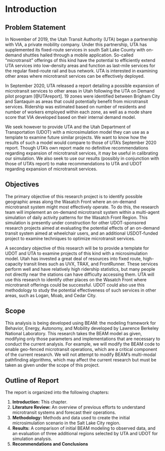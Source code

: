 # Introduction

## Problem Statement

In November of 2019, the Utah Transit Authority (UTA) began a partnership with VIA, a private mobility company. Under this partnership, UTA has supplemented its fixed-route services in south Salt Lake County with on-demand shuttles hailed through a mobile application. So-called “microtransit” offerings of this kind have the potential to efficiently extend UTA services into low-density areas and function as last-mile services for the regular fixed-route rail and bus network. UTA is interested in examining other areas where microtransit services can be effectively deployed.

In September 2020, UTA released a report detailing a possible expansion of microtransit services to other areas in Utah following the UTA on Demand pilot program [@UTAreport]. 19 zones were identified between Brigham City and Santaquin as areas that could potentially benefit from microtransit services. Ridership was estimated based on number of residents and number of workers employed within each zone, as well as a mode share score that VIA developed based on their internal demand model.

We seek however to provide UTA and the Utah Department of Transportation (UDOT) with a microsimulation model they can use as a template to examine future similar projects. We want to know how the results of such a model would compare to those of UTA’s September 2020 report. Though UTA's own report made no definitive recommendations regarding expansion of microtransit services, it may be useful in calibrating our simulation. We also seek to use our results (possibly in conjunction with those of UTA’s report) to make recommendations to UTA and UDOT regarding expansion of microtransit services.

## Objectives

The primary objective of this research project is to identify possible geographic areas along the Wasatch Front where an on-demand microtransit system might most effectively operate. To do this, the research team will implement an on-demand microtransit system within a multi-agent simulation of daily activity patterns for the Wasatch Front Region. This simulation is presently under construction for other UDOT-sponsored research projects aimed at evaluating the potential effects of an on-demand transit system aimed at wheelchair users, and an additional USDOT-funded project to examine techniques to optimize microtransit services.

A secondary objective of this research will be to provide a template for UDOT and UTA to examine projects of this kind with a microsimulation model. Utah has invested a great deal of resources into fixed route, high-capacity transit lines such as UVX, TRAX, and FrontRunner. These services perform well and have relatively high ridership statistics, but many people not directly near the stations can have difficulty accessing them. UTA will use this research to identify other places on the Wasatch Front where microtransit offerings could be successful. UDOT could also use this methodology to study the potential effectiveness of such services in other areas, such as Logan, Moab, and Cedar City.


## Scope

This analysis is being developed using BEAM: the modeling framework for Behavior, Energy, Autonomy, and Mobility developed by Lawrence Berkeley National Laboratory. This research takes the BEAM model as given, modifying only those parameters and implementations that are necessary to conduct the current analysis. For example, we will modify the BEAM code to enable geo-fenced microtransit operations, which are a critical component of the current research. We will not attempt to modify BEAM’s multi-modal pathfinding algorithms, which may affect the current research but must be taken as given under the scope of this project.

## Outline of Report

The report is organized into the following chapters:

1. **Introduction:** This chapter.
2. **Literature Review:** An overview of previous efforts to understand microtransit systems and forecast their operations.
3. **Methodology:** Methods and data used to create the initial microsimulation scenario in the Salt Lake City region.
4. **Results:** A comparison of initial BEAM modeling to observed data, and an evaluation of three additional regions selected by UTA and UDOT for simulation analysis.
5. **Recommendations and Conclusions**
